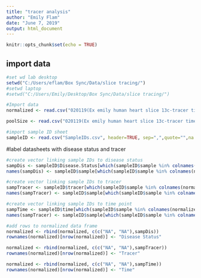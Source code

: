 ```yaml
---
title: "tracer analysis"
author: "Emily Flam"
date: "June 7, 2019"
output: html_document
---
```


```r
knitr::opts_chunk$set(echo = TRUE)
```

## import data
```R
#set wd lab desktop
setwd("C:/Users/eflam/Box Sync/Data/slice tracing/")
#setwd laptop
#setwd("C:/Users/Emily/Desktop/Box Sync/Data/slice tracing/")

#Import data
normalized <- read.csv("020119(Ex emily human heart slice 13c-tracer time course EF1-46) normalized.csv", header=TRUE, sep=",",quote="",na.strings="", comment.char="", stringsAsFactors = FALSE)

poolSize <- read.csv("020119(Ex emily human heart slice 13c-tracer time course EF1-46) pool size.csv", header=TRUE, sep=",",quote="",na.strings="", comment.char="", stringsAsFactors = FALSE)

#import sample ID sheet 
sampleID <- read.csv("SampleIDs.csv", header=TRUE, sep=",",quote="",na.strings="", comment.char="", stringsAsFactors = FALSE)

```
#label datasheets with disease status and tracer 
```R
#create vector linking sample IDs to disease status
sampDis <- sampleID$Disease.Status[which(sampleID$sample %in% colnames(normalized))]
names(sampDis) <- sampleID$sample[which(sampleID$sample %in% colnames(normalized))]

#create vector linking sample IDs to tracer
sampTracer <- sampleID$tracer[which(sampleID$sample %in% colnames(normalized))]
names(sampTracer) <- sampleID$sample[which(sampleID$sample %in% colnames(normalized))]

#create vector linking sample IDs to time point
sampTime <- sampleID$time[which(sampleID$sample %in% colnames(normalized))]
names(sampTracer) <- sampleID$sample[which(sampleID$sample %in% colnames(normalized))]

#add rows to normalized data frame
normalized <- rbind(normalized, c(c("NA", "NA"),sampDis))
rownames(normalized)[nrow(normalized)] <- "Disease Status"

normalized <- rbind(normalized, c(c("NA", "NA"),sampTracer))
rownames(normalized)[nrow(normalized)] <- "Tracer"

normalized <- rbind(normalized, c(c("NA", "NA"),sampTime))
rownames(normalized)[nrow(normalized)] <- "Time"


```

```R



```



